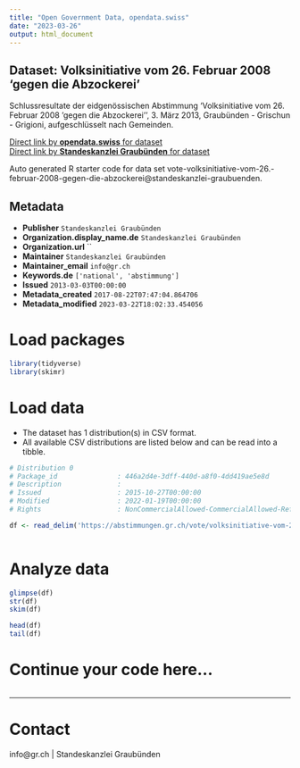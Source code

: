 ```yaml
---
title: "Open Government Data, opendata.swiss"
date: "2023-03-26"
output: html_document
---
```


## Dataset: Volksinitiative vom 26. Februar 2008 'gegen die Abzockerei'

Schlussresultate der eidgenössischen Abstimmung 'Volksinitiative vom 26. Februar 2008 'gegen die Abzockerei'', 3. März 2013, Graubünden - Grischun - Grigioni, aufgeschlüsselt nach Gemeinden.

[Direct link by **opendata.swiss** for dataset](https://opendata.swiss/de/dataset/volksinitiative-vom-26-februar-2008-gegen-die-abzockerei)<br>
[Direct link by **Standeskanzlei Graubünden** for dataset](https://abstimmungen.gr.ch/vote/volksinitiative-vom-26.-februar-2008-gegen-die-abzockerei/data)

Auto generated R starter code for data set vote-volksinitiative-vom-26.-februar-2008-gegen-die-abzockerei@standeskanzlei-graubuenden.

## Metadata

- **Publisher** `Standeskanzlei Graubünden`
- **Organization.display_name.de** `Standeskanzlei Graubünden`
- **Organization.url** ``
- **Maintainer** `Standeskanzlei Graubünden`
- **Maintainer_email** `info@gr.ch`
- **Keywords.de** `['national', 'abstimmung']`
- **Issued** `2013-03-03T00:00:00`
- **Metadata_created** `2017-08-22T07:47:04.864706`
- **Metadata_modified** `2023-03-22T18:02:33.454056`


# Load packages

```r

library(tidyverse)
library(skimr)

```

# Load data

-   The dataset has 1 distribution(s) in CSV format.
-   All available CSV distributions are listed below and can be read into a tibble.

```r

# Distribution 0
# Package_id               : 446a2d4e-3dff-440d-a8f0-4dd419ae5e8d
# Description              : 
# Issued                   : 2015-10-27T00:00:00
# Modified                 : 2022-01-19T00:00:00
# Rights                   : NonCommercialAllowed-CommercialAllowed-ReferenceRequired

df <- read_delim('https://abstimmungen.gr.ch/vote/volksinitiative-vom-26.-februar-2008-gegen-die-abzockerei/data-csv')



```

# Analyze data

```r

glimpse(df)
str(df)
skim(df)

head(df)
tail(df)

```

# Continue your code here...

```r

```

------------------------------------------------------------------------

# Contact

info@gr.ch | Standeskanzlei Graubünden
